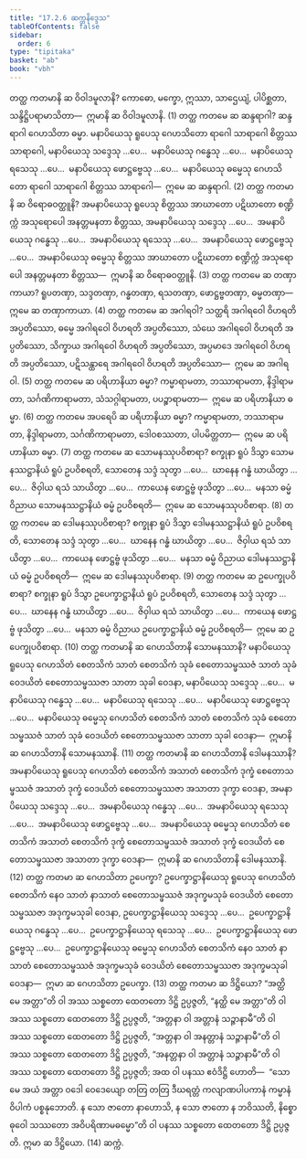 ```yaml
---
title: "17.2.6 ဆက္ကနိဒ္ဒေသ"
tableOfContents: false
sidebar:
  order: 6
type: "tipitaka"
basket: "ab"
book: "vbh"
---
```



<DynamicBreadcrumb />

<Division number="944" book="vbh" e="ch" v="30" p="394">

<Paragraph number="2862" book="vbh">
တတ္ထ ကတမာနိ ဆ ဝိဝါဒမူလာနိ? ကောဓော, မက္ခော, ဣဿာ, သာဌေယျံ, ပါပိစ္ဆတာ, သန္ဒိဋ္ဌိပရာမာသိတာ—  ဣမာနိ ဆ ဝိဝါဒမူလာနိ. (1)
</Paragraph>

<Paragraph number="2863" book="vbh">
တတ္ထ ကတမေ ဆ ဆန္ဒရာဂါ? ဆန္ဒရာဂါ ဂေဟသိတာ ဓမ္မာ. မနာပိယေသု ရူပေသု ဂေဟသိတော ရာဂေါ သာရာဂေါ စိတ္တဿ သာရာဂေါ, မနာပိယေသု သဒ္ဒေသု …ပေ…  မနာပိယေသု ဂန္ဓေသု …ပေ…  မနာပိယေသု ရသေသု …ပေ…  မနာပိယေသု ဖောဋ္ဌဗ္ဗေသု …ပေ…  မနာပိယေသု ဓမ္မေသု ဂေဟသိတော ရာဂေါ သာရာဂေါ စိတ္တဿ သာရာဂေါ—  ဣမေ ဆ ဆန္ဒရာဂါ. (2)
</Paragraph>

<Paragraph number="2864" book="vbh">
တတ္ထ ကတမာနိ ဆ ဝိရောဓဝတ္ထူနိ? အမနာပိယေသု ရူပေသု စိတ္တဿ အာဃာတော ပဋိဃာတော စဏ္ဍိက္ကံ အသုရောပေါ အနတ္တမနတာ စိတ္တဿ, အမနာပိယေသု သဒ္ဒေသု …ပေ…  အမနာပိယေသု ဂန္ဓေသု …ပေ…  အမနာပိယေသု ရသေသု …ပေ…  အမနာပိယေသု ဖောဋ္ဌဗ္ဗေသု …ပေ…  အမနာပိယေသု ဓမ္မေသု စိတ္တဿ အာဃာတော ပဋိဃာတော စဏ္ဍိက္ကံ အသုရောပေါ အနတ္တမနတာ စိတ္တဿ—  ဣမာနိ ဆ ဝိရောဓဝတ္ထူနိ. (3)
</Paragraph>

<Paragraph number="2865" book="vbh">
တတ္ထ ကတမေ ဆ တဏှာကာယာ? ရူပတဏှာ, သဒ္ဒတဏှာ, ဂန္ဓတဏှာ, ရသတဏှာ, ဖောဋ္ဌဗ္ဗတဏှာ, ဓမ္မတဏှာ—  ဣမေ ဆ တဏှာကာယာ. (4)
</Paragraph>

</Division>
<Division number="945" book="vbh" e="ch" v="30" p="395">

<Paragraph number="2866" book="vbh">
တတ္ထ ကတမေ ဆ အဂါရဝါ? သတ္ထရိ အဂါရဝေါ ဝိဟရတိ အပ္ပတိဿော, ဓမ္မေ အဂါရဝေါ ဝိဟရတိ အပ္ပတိဿော, သံဃေ အဂါရဝေါ ဝိဟရတိ အပ္ပတိဿော, သိက္ခာယ အဂါရဝေါ ဝိဟရတိ အပ္ပတိဿော, အပ္ပမာဒေ အဂါရဝေါ ဝိဟရတိ အပ္ပတိဿော, ပဋိသန္ထာရေ အဂါရဝေါ ဝိဟရတိ အပ္ပတိဿော—  ဣမေ ဆ အဂါရဝါ. (5)
</Paragraph>

<Paragraph number="2867" book="vbh">
တတ္ထ ကတမေ ဆ ပရိဟာနိယာ ဓမ္မာ? ကမ္မာရာမတာ, ဘဿာရာမတာ, နိဒ္ဒါရာမတာ, သင်္ဂဏိကာရာမတာ, သံသဂ္ဂါရာမတာ, ပပဉ္စာရာမတာ—  ဣမေ ဆ ပရိဟာနိယာ ဓမ္မာ. (6)
</Paragraph>

</Division>
<Division number="946" book="vbh" e="ch" v="30" p="395">

<Paragraph number="2868" book="vbh">
တတ္ထ ကတမေ အပရေပိ ဆ ပရိဟာနိယာ ဓမ္မာ? ကမ္မာရာမတာ, ဘဿာရာမတာ, နိဒ္ဒါရာမတာ, သင်္ဂဏိကာရာမတာ, ဒေါဝစဿတာ, ပါပမိတ္တတာ—  ဣမေ ဆ ပရိဟာနိယာ ဓမ္မာ. (7)
</Paragraph>

<Paragraph number="2869" book="vbh">
တတ္ထ ကတမေ ဆ သောမနဿုပဝိစာရာ? စက္ခုနာ ရူပံ ဒိသွာ သောမနဿဋ္ဌာနိယံ ရူပံ ဥပဝိစရတိ, သောတေန သဒ္ဒံ သုတွာ …ပေ…  ဃာနေန ဂန္ဓံ ဃာယိတွာ …ပေ…  ဇိဝှါယ ရသံ သာယိတွာ …ပေ…  ကာယေန ဖောဋ္ဌဗ္ဗံ ဖုသိတွာ …ပေ…  မနသာ ဓမ္မံ ဝိညာယ သောမနဿဋ္ဌာနိယံ ဓမ္မံ ဥပဝိစရတိ—  ဣမေ ဆ သောမနဿုပဝိစာရာ. (8)
</Paragraph>

<Paragraph number="2870" book="vbh">
တတ္ထ ကတမေ ဆ ဒေါမနဿုပဝိစာရာ? စက္ခုနာ ရူပံ ဒိသွာ ဒေါမနဿဋ္ဌာနိယံ ရူပံ ဥပဝိစရတိ, သောတေန သဒ္ဒံ သုတွာ …ပေ…  ဃာနေန ဂန္ဓံ ဃာယိတွာ …ပေ…  ဇိဝှါယ ရသံ သာယိတွာ …ပေ…  ကာယေန ဖောဋ္ဌဗ္ဗံ ဖုသိတွာ …ပေ…  မနသာ ဓမ္မံ ဝိညာယ ဒေါမနဿဋ္ဌာနိယံ ဓမ္မံ ဥပဝိစရတိ—  ဣမေ ဆ ဒေါမနဿုပဝိစာရာ. (9)
</Paragraph>

<Paragraph number="2871" book="vbh">
တတ္ထ ကတမေ ဆ ဥပေက္ခုပဝိစာရာ? စက္ခုနာ ရူပံ ဒိသွာ ဥပေက္ခာဋ္ဌာနိယံ ရူပံ ဥပဝိစရတိ, သောတေန သဒ္ဒံ သုတွာ …ပေ…  ဃာနေန ဂန္ဓံ ဃာယိတွာ …ပေ…  ဇိဝှါယ ရသံ သာယိတွာ …ပေ…  ကာယေန ဖောဋ္ဌဗ္ဗံ ဖုသိတွာ …ပေ…  မနသာ ဓမ္မံ ဝိညာယ ဥပေက္ခာဋ္ဌာနိယံ ဓမ္မံ ဥပဝိစရတိ—  ဣမေ ဆ ဥပေက္ခုပဝိစာရာ. (10)
</Paragraph>

</Division>
<Division number="947" book="vbh" e="ch" v="30" p="396">

<Paragraph number="2872" book="vbh">
တတ္ထ ကတမာနိ ဆ ဂေဟသိတာနိ သောမနဿာနိ? မနာပိယေသု ရူပေသု ဂေဟသိတံ စေတသိကံ သာတံ စေတသိကံ သုခံ စေတောသမ္ဖဿဇံ သာတံ သုခံ ဝေဒယိတံ စေတောသမ္ဖဿဇာ သာတာ သုခါ ဝေဒနာ, မနာပိယေသု သဒ္ဒေသု …ပေ…  မနာပိယေသု ဂန္ဓေသု …ပေ…  မနာပိယေသု ရသေသု …ပေ…  မနာပိယေသု ဖောဋ္ဌဗ္ဗေသု …ပေ…  မနာပိယေသု ဓမ္မေသု ဂေဟသိတံ စေတသိကံ သာတံ စေတသိကံ သုခံ စေတောသမ္ဖဿဇံ သာတံ သုခံ ဝေဒယိတံ စေတောသမ္ဖဿဇာ သာတာ သုခါ ဝေဒနာ—  ဣမာနိ ဆ ဂေဟသိတာနိ သောမနဿာနိ. (11)
</Paragraph>

<Paragraph number="2873" book="vbh">
တတ္ထ ကတမာနိ ဆ ဂေဟသိတာနိ ဒေါမနဿာနိ? အမနာပိယေသု ရူပေသု ဂေဟသိတံ စေတသိကံ အသာတံ စေတသိကံ ဒုက္ခံ စေတောသမ္ဖဿဇံ အသာတံ ဒုက္ခံ ဝေဒယိတံ စေတောသမ္ဖဿဇာ အသာတာ ဒုက္ခာ ဝေဒနာ, အမနာပိယေသု သဒ္ဒေသု …ပေ…  အမနာပိယေသု ဂန္ဓေသု …ပေ…  အမနာပိယေသု ရသေသု …ပေ…  အမနာပိယေသု ဖောဋ္ဌဗ္ဗေသု …ပေ…  အမနာပိယေသု ဓမ္မေသု ဂေဟသိတံ စေတသိကံ အသာတံ စေတသိကံ ဒုက္ခံ စေတောသမ္ဖဿဇံ အသာတံ ဒုက္ခံ ဝေဒယိတံ စေတောသမ္ဖဿဇာ အသာတာ ဒုက္ခာ ဝေဒနာ—  ဣမာနိ ဆ ဂေဟသိတာနိ ဒေါမနဿာနိ. (12)
</Paragraph>

<Paragraph number="2874" book="vbh">
တတ္ထ ကတမာ ဆ ဂေဟသိတာ ဥပေက္ခာ? ဥပေက္ခာဋ္ဌာနိယေသု ရူပေသု ဂေဟသိတံ စေတသိကံ နေဝ သာတံ နာသာတံ စေတောသမ္ဖဿဇံ အဒုက္ခမသုခံ ဝေဒယိတံ စေတောသမ္ဖဿဇာ အဒုက္ခမသုခါ ဝေဒနာ, ဥပေက္ခာဋ္ဌာနိယေသု သဒ္ဒေသု …ပေ…  ဥပေက္ခာဋ္ဌာနိယေသု ဂန္ဓေသု …ပေ…  ဥပေက္ခာဋ္ဌာနိယေသု ရသေသု …ပေ…  ဥပေက္ခာဋ္ဌာနိယေသု ဖောဋ္ဌဗ္ဗေသု …ပေ…  ဥပေက္ခာဋ္ဌာနိယေသု ဓမ္မေသု ဂေဟသိတံ စေတသိကံ နေဝ သာတံ နာသာတံ စေတောသမ္ဖဿဇံ အဒုက္ခမသုခံ ဝေဒယိတံ စေတောသမ္ဖဿဇာ အဒုက္ခမသုခါ ဝေဒနာ—  ဣမာ ဆ ဂေဟသိတာ ဥပေက္ခာ. (13)
</Paragraph>

</Division>
<Division number="948" book="vbh" e="ch" v="30" p="396">

<Paragraph number="2875" book="vbh">
တတ္ထ ကတမာ ဆ ဒိဋ္ဌိယော? “အတ္ထိ မေ အတ္တာ”တိ ဝါ အဿ သစ္စတော ထေတတော ဒိဋ္ဌိ ဥပ္ပဇ္ဇတိ, “နတ္ထိ မေ အတ္တာ”တိ ဝါ အဿ သစ္စတော ထေတတော ဒိဋ္ဌိ ဥပ္ပဇ္ဇတိ, “အတ္တနာ ဝါ အတ္တာနံ သဉ္ဇာနာမီ”တိ ဝါ အဿ သစ္စတော ထေတတော ဒိဋ္ဌိ ဥပ္ပဇ္ဇတိ, “အတ္တနာ ဝါ အနတ္တာနံ သဉ္ဇာနာမီ”တိ ဝါ အဿ သစ္စတော ထေတတော ဒိဋ္ဌိ ဥပ္ပဇ္ဇတိ, “အနတ္တနာ ဝါ အတ္တာနံ သဉ္ဇာနာမီ”တိ ဝါ အဿ သစ္စတော ထေတတော ဒိဋ္ဌိ ဥပ္ပဇ္ဇတိ; အထ ဝါ ပနဿ ဧဝံဒိဋ္ဌိ ဟောတိ—  “သော မေ အယံ အတ္တာ ဝဒေါ ဝေဒေယျော တတြ တတြ ဒီဃရတ္တံ ကလျာဏပါပကာနံ ကမ္မာနံ ဝိပါကံ ပစ္စနုဘောတိ. န သော ဇာတော နာဟောသိ, န သော ဇာတော န ဘဝိဿတိ, နိစ္စော ဓုဝေါ သဿတော အဝိပရိဏာမဓမ္မော”တိ ဝါ ပနဿ သစ္စတော ထေတတော ဒိဋ္ဌိ ဥပ္ပဇ္ဇတိ. ဣမာ ဆ ဒိဋ္ဌိယော. (14)

</Paragraph>
</Division>

<Paragraph number="2876" type="center" book="vbh">
ဆက္ကံ.
</Paragraph>